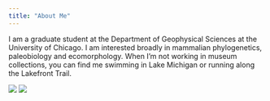 ```yaml
---
title: "About Me"
---
```


I am a graduate student at the Department of Geophysical Sciences at the University of Chicago. I am interested broadly in mammalian phylogenetics, paleobiology and ecomorphology. 
When I'm not working in museum collections, you can find me swimming in Lake Michigan or running along the Lakefront Trail. 


![](anna_4_3.jpg) ![](reading.jpg)
